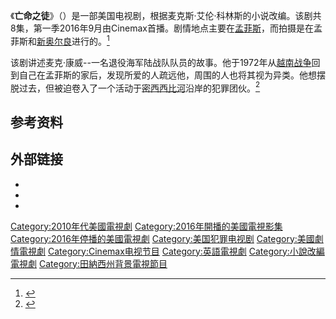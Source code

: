 {{noteTA
|T=zh:亡命之徒 (电视剧);zh-tw:戰後啟示錄;zh-hk:越戰狙擊手;zh-cn:亡命之徒 (电视剧);
|1=zh:亡命之徒;zh-tw:戰後啟示錄;zh-hk:越戰狙擊手;zh-cn:亡命之徒;
}}
{{Infobox television
| show_name            = 亡命之徒<br />''Quarry''
| show_name_2          =
| image                = Quarry 2016 Title Card.jpg
| caption              = 
| genre                = [[犯罪剧|犯罪剧]]
| creator              = {{Plainlist|
* Graham Gordy
* Michael D. Fuller}}
| based_on             = ''Quarry''，[[Max_Allan_Collins|Max Allan Collins]]著
| developer            = 
| writer               = {{Plainlist|
* Graham Gordy
* Michael D. Fuller
* [[Jennifer_Schuur|Jennifer Schuur]]
* Max Allan Collins}}
| director             = [[Greg_Yaitanes|Greg Yaitanes]]
| starring             = {{Plainlist|
* [[羅根·馬歇爾-格林|羅根·馬歇爾-格林]]
* [[茱蒂·巴富爾|茱蒂·巴富爾]]
* [[達蒙·海瑞曼|達蒙·海瑞曼]]
* [[愛德華多·巴萊里尼|愛德華多·巴萊里尼]]
* [[妮基·阿姆卡-伯德|妮基·阿姆卡-伯德]]
* [[穆斯塔法·沙基爾|穆斯塔法·沙基爾]]
* [[彼得·穆蘭|彼得·穆蘭]]}}
| narrated             = 
| theme_music_composer = 
| opentheme            = 
| endtheme             = 
| composer             = Kris Dirksen
| country              = 美国
| language             = 英语
| num_seasons          = 1
| num_episodes         = 8
| list_episodes        = 
| executive_producer   = {{Plainlist|
* [[Greg_Yaitanes|Greg Yaitanes]]
* [[Steve_Golin|Steve Golin]]
* Graham Gordy
* Michael D. Fuller
* Matt DeRoss
* David Kanter
* Max Allan Collins
* Ken F. Levin}}
| producer             = Alan Blomquist
| editor               = Donn Aron<br/>Doc Crotzer
| location             = [[田纳西州|田纳西州]]<br/>[[密西西比州|密西西比州]]<br/>[[路易斯安那州|路易斯安那州]]
| cinematography       = Pepe Avila Del Pino
| camera               = [[单镜头模式|单镜头模式]]
| runtime              = 48–81分钟
| company              = {{Plainlist|
*[[Home_Box_Office|HBO Entertainment]]
*[[Steve_Golin#Anonymous_Content|Anonymous Content]]
*Night Sky Productions
*One Olive}}
| distributor           = 
| channel              = [[Cinemax|Cinemax]]
| picture_format       = [[1080i|1080i]] ([[高清電視|HDTV]])
| audio_format         = 
| first_run            = 
| first_aired          = {{Start date|2016|9|9}}
| last_aired           = {{End date|2016|10|28}}
| preceded_by          = 
| followed_by          = 
| related              = 
| website              = http://www.cinemax.com/quarry/
| website_title        = 
| production_website   = 
| 中國大陸名稱         = 亡命之徒
| 台灣名稱             = 戰後啟示錄
| 港澳名稱             = 越戰狙擊手
}}
《'''亡命之徒'''》（{{lang-en|''Quarry''}}）是一部美国电视剧，根据麦克斯·艾伦·科林斯的小说改编。该剧共8集，第一季2016年9月由Cinemax首播。剧情地点主要在[[孟菲斯_(田納西州)|孟菲斯]]，而拍摄是在孟菲斯和[[新奥尔良|新奥尔良]]进行的。<ref>{{cite web |url=http://deadline.com/2015/02/quarry-picked-up-series-cinemax-1201365011/ |title=‘Quarry’ Picked Up To Series At Cinemax |publisher=[[Deadline.com|Deadline.com]] |first=Nellie |last=Andreeva |date=February 2, 2015 |accessdate=August 11, 2016 |archive-date=2018-10-29 |archive-url=https://web.archive.org/web/20181029220302/https://deadline.com/2015/02/quarry-picked-up-series-cinemax-1201365011/ |dead-url=no }}</ref>

该剧讲述麦克·康威--一名退役海军陆战队队员的故事。他于1972年从[[越南战争|越南战争]]回到自己在孟菲斯的家后，发现所爱的人疏远他，周围的人也将其视为异类。他想摆脱过去，但被迫卷入了一个活动于[[密西西比河|密西西比河]]沿岸的犯罪团伙。<ref>{{cite web |url=http://tvline.com/2016/06/23/quarry-premiere-date-cinemax-photos/ |title=''Quarry'' Gets Cinemax Premiere Date — Plus: Exclusive New Images! |publisher=[[TVLine|TVLine]] |first=Charlie |last=Mason |date=June 23, 2016 |accessdate=August 11, 2016 |archive-date=2021-01-25 |archive-url=https://web.archive.org/web/20210125013153/https://tvline.com/2016/06/23/quarry-premiere-date-cinemax-photos/ |dead-url=no }}</ref>

== 参考资料 ==
{{reflist}}

== 外部链接 ==
*{{Official website|http://www.cinemax.com/quarry/}}
*{{IMDb title|2980696}}
*{{TV Guide|764394}}

{{Cinemax}}

{{DEFAULTSORT:Quarry (TV series)}}
[[Category:2010年代美國電視劇|Category:2010年代美國電視劇]]
[[Category:2016年開播的美國電視影集|Category:2016年開播的美國電視影集]]
[[Category:2016年停播的美國電視劇|Category:2016年停播的美國電視劇]]
[[Category:美国犯罪电视剧|Category:美国犯罪电视剧]]
[[Category:美國劇情電視劇|Category:美國劇情電視劇]]
[[Category:Cinemax电视节目|Category:Cinemax电视节目]]
[[Category:英語電視劇|Category:英語電視劇]]
[[Category:小說改編電視劇|Category:小說改編電視劇]]
[[Category:田納西州背景電視節目|Category:田納西州背景電視節目]]